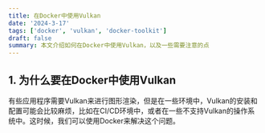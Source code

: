```yaml
---
title: 在Docker中使用Vulkan
date: '2024-3-17'
tags: ['docker', 'vulkan', 'docker-toolkit']
draft: false
summary: 本文介绍如何在Docker中使用Vulkan，以及一些需要注意的点
---
```


## 1. 为什么要在Docker中使用Vulkan

有些应用程序需要Vulkan来进行图形渲染，但是在一些环境中，Vulkan的安装和配置可能会比较麻烦，比如在CI/CD环境中，或者在一些不支持Vulkan的操作系统中。这时候，我们可以使用Docker来解决这个问题。

